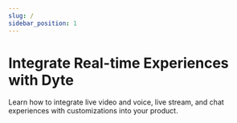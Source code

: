 ```yaml
---
slug: /
sidebar_position: 1
---
```


# Integrate Real-time Experiences with Dyte

Learn how to integrate live video and voice, live stream, and chat experiences with customizations into your product.

<CardSection id="Start Working with Dyte">

  <Card
    title="Video Conferencing"
    to="/guides/video-conf/intro-video-conf"
    description="Add live video functionality to your web, mobile, and desktop applications."
  />
  <Card
    title="Voice Conferencing"
    to="/guides/voice-conf/intro-voice-conf"
    description="Integrate reliable voice calling experiences into your product."
  />
  <Card
    title="Interactive Live Streaming"
    to="/guides/livestream/livestream-overview"
    description="Get started with interactive live streaming and broadcast your content to YouTube, Twitch, and more."
  />
  <Card
    title="Chat SDKs"
    to="/guides/chat-sdks/intro-chat-sdks"
    description="Create interactive and collaborative in-app chat experiences."
  />
  <Card
    title="Presets"
    to="/guides/integrate-core-features/add-presets"
    description="Configure meeting presets for tailored participant permissions and UI configurations."
  />
  <Card
    title="Recording"
    to="/guides/integrate-core-features/recording/recording-overview"
    description="Record audio, video, and plugin interactions of multiple meeting users in a single file using composite recording."
  />
  <Card
    title="Webhooks & Events"
    to="/guides/integrate-core-features/webhooks/webhooks-overview"
    description="Utilize webhooks to push real-time updates to your applications."
  />
  <Card
    title="Breakout Rooms"
    to="/guides/integrate-core-features/breakoutroom/introduction-breakout-rooms"
    description="Facilitate focused discussions and collaboration with breakout rooms."
  />
  <Card
    title="Webinar"
    to="/guides/integrate-core-features/webinar/intro-webinar"
    description="Leverage Dyte's Webinar for hosting and delivering one-to-many events to larger audiences."
  />
  <Card
    title="v2 REST APIs"
    to="/guides/v2-rest-apis/quickstart"
    description="Elevate your developer experience with the enhanced capabilities of Dyte's v2 REST APIs."
  />
  <Card
    title="Customize Your Meetings"
    to="/guides/customization/add-button-control-bar"
    description="Tailor the UI to your preferences with a wide range of customization options."
  />
  <Card
    title="Migrate to Dyte"
    to="/guides/migration"
    description="Migrate your video and audio conferencing solutions from Twilio and OpenTok to Dyte."
  />
  <Card
    title="Add Virtual Background"
    to="/guides/advanced-features/add-virtual-background"
    description="Enhance your video experience with virtual backgrounds in meetings, conferences, and beyond."
  />
  <Card
    title="No Code Integration"
    to="/guides/advanced-features/embed"
    description="Integrate Dyte into your project using an iFrame, eliminating the need for SDKs."
  />
</CardSection>

